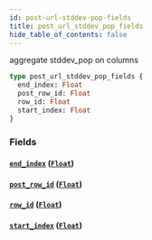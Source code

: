 ```yaml
---
id: post-url-stddev-pop-fields
title: post_url_stddev_pop_fields
hide_table_of_contents: false
---
```


aggregate stddev_pop on columns

```graphql
type post_url_stddev_pop_fields {
  end_index: Float
  post_row_id: Float
  row_id: Float
  start_index: Float
}
```

### Fields

#### [`end_index`](#) ([`Float`](/07-graphql/scalars/float))

#### [`post_row_id`](#) ([`Float`](/07-graphql/scalars/float))

#### [`row_id`](#) ([`Float`](/07-graphql/scalars/float))

#### [`start_index`](#) ([`Float`](/07-graphql/scalars/float))
